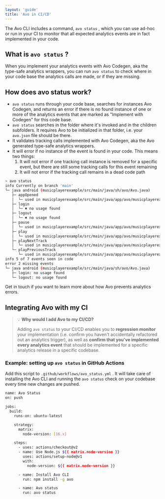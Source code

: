 ```yaml
---
layout: 'guide'
title: 'Avo in CI/CD'
---
```



The Avo CLI includes a command, `avo status` , which you can use ad-hoc or run in your CI to monitor that all expected analytics events are in fact implemented in your code.

## What is `avo status` ?

When you implement your analytics events with <Link passHref href="/implementation/avo-codegen-overview"><a>Avo Codegen</a></Link>, aka the type-safe analytics wrappers, you can run `avo status` to check where in your code base the analytics calls are made, or if they are missing.

## How does avo status work?

- `avo status` runs through your code base, searches for instances Avo Codegen, and returns an error if there is no found instance of one or more of the analytics events that are marked as "Implement with Codegen" for this code base.
- `avo status` searches in the folder where it's invoked and in the children subfolders. It requires Avo to be initialized in that folder, i.e. your `avo.json` file should be there.
- It validates tracking calls implemented with <Link passHref href="/implementation/avo-codegen-overview"><a>Avo Codegen</a></Link>, aka the Avo generated type-safe analytics wrappers.
- It will error if no instance of the event is found in your code. This means two things:
  1. It will not error if one tracking call instance is removed for a specific event, but there are still some tracking calls for this event remaining
  2. It will not error if the tracking call remains in a dead code path

```sh
> avo status
info Currently on branch 'main'
└─ java android (musicplayerexample/src/main/java/sh/avo/Avo.java)
   ├─ appOpened
   │  └─ used in musicplayerexample/src/main/java/app/avo/musicplayerexample/MusicPlayerExampleApplication.kt: 1 time
   ├─ login
   │  └─ ✖ no usage found
   ├─ logout
   │  └─ ✖ no usage found
   ├─ pause
   │  └─ used in musicplayerexample/src/main/java/app/avo/musicplayerexample/ExampleMusicPlayerActivity.kt: 1 time
   ├─ play
   │  └─ used in musicplayerexample/src/main/java/app/avo/musicplayerexample/ExampleMusicPlayerActivity.kt: 3 times
   ├─ playNextTrack
   │  └─ used in musicplayerexample/src/main/java/app/avo/musicplayerexample/ExampleMusicPlayerActivity.kt: 1 time
   └─ playPreviousTrack
      └─ used in musicplayerexample/src/main/java/app/avo/musicplayerexample/ExampleMusicPlayerActivity.kt: 1 time
info 5 of 7 events seen in code
error 2 missing events
└─ java android (musicplayerexample/src/main/java/sh/avo/Avo.java)
   ├─ login: no usage found
   └─ logout: no usage found
```

<p>
  <Link passHref href="/help/troubleshooting">
    <a>Get in touch</a>
  </Link>
  if you want to learn more about how Avo prevents analytics errors.
</p>

## Integrating Avo with my CI

> 💡 **Why would I add Avo to my CI/CD?**
>
> Adding `avo status` to your CI/CD enables you to **regression monitor** your implementation (i.e. confirm you haven't accidentally refactored out an analytics trigger), as well as **confirm that you've implemented every analytics event** that should be implemented for a specific analytics release in a specific codebase.

### Example: setting up `avo status` in GitHub Actions

Add this script to `.github/workflows/avo_status.yml` .
It will take care of installing the Avo CLI and running the `avo status` check on your codebase every time new changes are pushed.

```sh
name: Avo Status
on: push

jobs:
  build:
    runs-on: ubuntu-latest

    strategy:
      matrix:
        node-version: [16.x]

    steps:
      - uses: actions/checkout@v2
      - name: Use Node.js ${{ matrix.node-version }}
        uses: actions/setup-node@v1
        with:
          node-version: ${{ matrix.node-version }}

      - name: Install Avo CLI
        run: npm install -g avo

      - name: Avo status
        run: avo status
```
